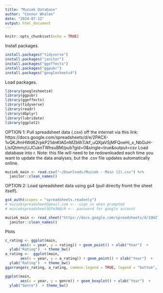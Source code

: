 ```yaml
---
title: "Muziek Database"
author: "Connor Whalen"
date: "2024-07-12"
output: html_document
---
```


```r
knitr::opts_chunk$set(echo = TRUE)
```

Install packages. 
```r
install.packages("tidyverse")
install.packages("janitor")
install.packages("ggeffects")
install.packages("ggpubr")
install.packages("googlesheets4")
```

Load packages. 
```r
library(googlesheets4)
library(ggpubr)
library(ggeffects)
library(tidyverse)
library(readr)
library(dbplyr)
library(lubridate)
library(ggplot2)
```
OPTION 1: 
Pull spreadsheet data (.csv) off the internet via this link: https://docs.google.com/spreadsheets/d/e/2PACX-1vQKJfmHWd62rpkP21dnKIAGnMZbW7Jkf_uQXjaVSjMFQoeHi_x_NbGuH-LlsIQtmmzUJCuknTWhsuBM/pub?gid=0&single=true&output=csv
Load database into r. Note: this file will need to be redownloaded each time you want to update the data analyses, but the .csv file updates automatically online. 
```r
muziek_main <- read.csv("~/Downloads/Muziek - Main (2).csv") %>% 
  janitor::clean_names()

```

OPTION 2: 
Load spreadsheet data using gs4 (pull directly fromt the sheet itself).
```r
gs4_auth(scopes = "spreadsheets.readonly") 
# muziekspreadsheet@gmail.com <-- sign in when prompted
# muziekspreadsheet3@Tm3H@cR <-- password for google account

muziek_main <- read_sheet("https://docs.google.com/spreadsheets/d/1QH27wRqhg-6MS9vdQt7C73dLpHvsv3nov9YgxcZOlJQ/edit?pli=1&gid=0#gid=0") %>%
  janitor::clean_names()

```


Plots 
```r
c_rating <- ggplot(main,
       aes(x = year, y = rating)) + geom_point() + xlab("Year")  + 
  ylab("Rating")  + theme_bw()
a_rating <-  ggplot(main,
       aes(x = year, y = a_rating)) + geom_point() + xlab("Year")  + 
  ylab("Rating")  + theme_bw()
ggarrange(c_rating, a_rating, common.legend = TRUE, legend = "bottom", labels = c("A", "B"))

ggplot(main,
       aes(x = year, y = genre)) + geom_boxplot() + xlab("Year")  + 
  ylab("Genre")  + theme_bw()


```





